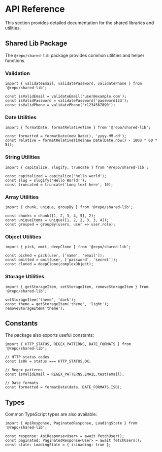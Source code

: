 # API Reference

This section provides detailed documentation for the shared libraries and utilities.

## Shared Lib Package

The `@repo/shared-lib` package provides common utilities and helper functions.

### Validation

```tsx
import { validateEmail, validatePassword, validatePhone } from '@repo/shared-lib';

const isValidEmail = validateEmail('user@example.com');
const isValidPassword = validatePassword('password123');
const isValidPhone = validatePhone('+1234567890');
```

### Date Utilities

```tsx
import { formatDate, formatRelativeTime } from '@repo/shared-lib';

const formatted = formatDate(new Date(), 'yyyy-MM-dd');
const relative = formatRelativeTime(new Date(Date.now() - 1000 * 60 * 5));
```

### String Utilities

```tsx
import { capitalize, slugify, truncate } from '@repo/shared-lib';

const capitalized = capitalize('hello world');
const slug = slugify('Hello World!');
const truncated = truncate('Long text here', 10);
```

### Array Utilities

```tsx
import { chunk, unique, groupBy } from '@repo/shared-lib';

const chunks = chunk([1, 2, 3, 4, 5], 2);
const uniqueItems = unique([1, 2, 2, 3, 3, 4]);
const grouped = groupBy(users, user => user.role);
```

### Object Utilities

```tsx
import { pick, omit, deepClone } from '@repo/shared-lib';

const picked = pick(user, ['name', 'email']);
const omitted = omit(user, ['password', 'secret']);
const cloned = deepClone(complexObject);
```

### Storage Utilities

```tsx
import { getStorageItem, setStorageItem, removeStorageItem } from '@repo/shared-lib';

setStorageItem('theme', 'dark');
const theme = getStorageItem('theme', 'light');
removeStorageItem('theme');
```

## Constants

The package also exports useful constants:

```tsx
import { HTTP_STATUS, REGEX_PATTERNS, DATE_FORMATS } from '@repo/shared-lib';

// HTTP status codes
const isOk = status === HTTP_STATUS.OK;

// Regex patterns
const isValidEmail = REGEX_PATTERNS.EMAIL.test(email);

// Date formats
const formatted = formatDate(date, DATE_FORMATS.ISO);
```

## Types

Common TypeScript types are also available:

```tsx
import { ApiResponse, PaginatedResponse, LoadingState } from '@repo/shared-lib';

const response: ApiResponse<User> = await fetchUser();
const paginated: PaginatedResponse<User> = await fetchUsers();
const state: LoadingState = { isLoading: true };
```
